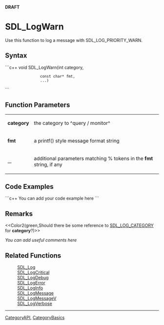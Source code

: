 <!-- pragma section-numbers off -->
<!-- pragma camelcase off -->
'''DRAFT'''

= SDL_LogWarn =
Use this function to log a message with SDL_LOG_PRIORITY_WARN.


== Syntax ==
```c++
void SDL_LogWarn(int         category,
                 const char* fmt,
                 ...)
```

== Function Parameters ==
{|
|'''category'''
|the category to ^query / monitor^
|-
|'''fmt'''
|a printf() style message format string
|-
|'''...'''
|additional parameters matching % tokens in the '''fmt''' string, if any
|}

== Code Examples ==
```c++
You can add your code example here
```

== Remarks ==
<<Color2(green,Should there be some reference to [[SDL_LOG_CATEGORY]] for '''category'''?)>>

''You can add useful comments here''

== Related Functions ==
:[[SDL_Log]]
:[[SDL_LogCritical]]
:[[SDL_LogDebug]]
:[[SDL_LogError]]
:[[SDL_LogInfo]]
:[[SDL_LogMessage]]
:[[SDL_LogMessageV]]
:[[SDL_LogVerbose]]

----
[[CategoryAPI]], [[CategoryBasics]]
